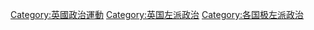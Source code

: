 [[Category:英國政治運動|Category:英國政治運動]]
[[Category:英国左派政治|Category:英国左派政治]]
[[Category:各国极左派政治|Category:各国极左派政治]]